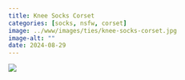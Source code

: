 ```yaml
---
title: Knee Socks Corset
categories: [socks, nsfw, corset]
image: ../www/images/ties/knee-socks-corset.jpg
image-alt: ""
date: 2024-08-29
---
```


![](../www/images/ties/knee-socks-corset.jpg)


